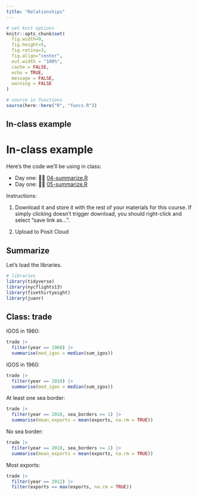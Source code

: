 ```yaml
---
title: "Relationships"
---
```




```r
# set knit options
knitr::opts_chunk$set(
  fig.width=9, 
  fig.height=5, 
  fig.retina=3,
  fig.align="center",
  out.width = "100%",
  cache = FALSE,
  echo = TRUE,
  message = FALSE, 
  warning = FALSE
)

# source in functions
source(here::here("R", "funcs.R"))

```




## In-class example


# In-class example


Here's the code we'll be using in class:

* Day one: 👩‍💻 [04-summarize.R](/files/example-scripts/04-summarize.R)
* Day one: 👩‍💻 [05-summarize.R](/files/example-scripts/05-summarize.R)


Instructions: 

1. Download it and store it with the rest of your materials for this course. If simply clicking doesn't trigger download, you should right-click and select "save link as...". 

2. Upload to Posit Cloud


## Summarize


Let's load the libraries.

```r
# libraries
library(tidyverse)
library(nycflights13)
library(fivethirtyeight)
library(juanr)
```



## Class: trade


IGOS in 1960:

```r
trade |>
  filter(year == 1960) |>
  summarise(med_igos = median(sum_igos))
```

IGOS in 1960:

```r
trade |>
  filter(year == 2010) |>
  summarise(med_igos = median(sum_igos))
```


At least one sea border:


```r
trade |>
  filter(year == 2010, sea_borders >= 1) |>
  summarise(mean_exports = mean(exports, na.rm = TRUE))
```


No sea border:


```r
trade |>
  filter(year == 2010, sea_borders >= 1) |>
  summarise(mean_exports = mean(exports, na.rm = TRUE))
```



Most exports:

```r
trade |>
  filter(year == 2012) |>
  filter(exports == max(exports, na.rm = TRUE))
```



<!-- ## Class: feeling thermometer -->


<!-- Attitudes towards the police, comparing Democrats and Republicans: -->


<!-- ```{r} -->
<!-- therm |>  -->
<!--   filter(party_id %in% c("Democrat", "Republican")) |>  -->
<!--   group_by(party_id) |>  -->
<!--   summarise(ft_police = mean(ft_police, na.rm = TRUE)) -->
<!-- ``` -->


<!-- ## Class: bob_ross -->


<!-- How likely to include a tree? -->

<!-- ```{r} -->
<!-- library(fivethirtyeight) -->

<!-- bob_ross |>  -->
<!--   summarise(tree_pct = mean(tree, na.rm = TRUE)) -->
<!-- ``` -->

<!-- Frequency of clouds over seasons? -->

<!-- ```{r} -->
<!-- clouds_season = bob_ross |>  -->
<!--   group_by(season) |>  -->
<!--   summarise(clouds_pct = mean(clouds, na.rm = TRUE)) -->

<!-- ggplot(clouds_season, aes(x = season, y = clouds_pct)) + geom_line() -->
<!-- ``` -->


<!-- If there is a mountain in a Bob Ross painting, how likely is it that mountain is snowy (snowy_mountain)? -->

<!-- ```{r} -->
<!-- bob_ross |>  -->
<!--   filter(mountain == 1) |>  -->
<!--   summarise(snowy_pct = mean(snowy_mountain, na.rm = TRUE)) -->
<!-- ``` -->


<!-- ## class: flying etiquette -->


<!-- In a row of three seats, who should get to use the middle arm rest (two_arm_rests)? Make a barplot of the percent of respondents who gave each answer. -->


<!-- ```{r} -->
<!-- arms = flying |>  -->
<!--   group_by(two_arm_rests) |>  -->
<!--   tally() |>  -->
<!--   mutate(percent = n / sum(n) * 100) -->

<!-- ggplot(arms, aes(y = two_arm_rests, x = percent)) + geom_col() -->
<!-- ``` -->


<!-- In general, is it rude to knowingly bring unruly children on a plane? Make a barplot of the percent who gave each answer, but separated by whether the respondent has a kid or not. -->


<!-- ```{r} -->
<!-- child = flying |>  -->
<!--   group_by(unruly_child, children_under_18) |>  -->
<!--   tally() |>  -->
<!--   mutate(percent = n / sum(n) * 100) -->

<!-- ggplot(child, aes(y = unruly_child, x = percent, -->
<!--                   fill = children_under_18)) + geom_col() -->
<!-- ``` -->



<!-- ## NYC Flights examples -->


<!-- Say we wanted to know how late in departure is the *average* flight in our dataset and what's the latest a flight has ever been? -->

<!-- ```{r} -->
<!-- ## on average, how late are flights in departing? -->
<!-- flights %>% -->
<!--   summarise(avg_late = mean(dep_delay, na.rm = TRUE), -->
<!--             most_late = max(dep_delay, na.rm = TRUE)) -->
<!-- ``` -->


<!-- Not the `na.rm = TRUE` above and what happens if you remove it. The problem is there are missing values (`NA`) in our data, and R can't take the average of a bunch of numbers where some are missing. `na.rm = TRUE` tells R to ignore those missing numbers and use only the complete observations. -->


<!-- ## Summarize + group_by() -->


<!-- Say we wanted to know how average departure delays vary across airlines. Conceptually, this means taking the average of departure delays for each airline in the dataset separately. We can do this by combining `group_by()` and `summarise()`. -->


<!-- ```{r} -->
<!-- # what if we wanted to know these statistics -->
<!-- ## for each month in our dataset? -->
<!-- carrier_late = flights %>% -->
<!--   group_by(carrier) %>% -->
<!--   summarise(avg_late = mean(dep_delay, na.rm = TRUE), -->
<!--             most_late = max(dep_delay, na.rm = TRUE)) -->


<!-- # make a plot -->
<!-- ggplot(carrier_late, aes(y = reorder(carrier, avg_late), x = avg_late)) + -->
<!--   geom_col() -->
<!-- ``` -->



<!-- ## The Bob Ross example -->

<!-- Happy tree? -->

<!-- ```{r} -->
<!-- bob_ross %>% -->
<!--   summarise(prop_tree = mean(tree, na.rm = TRUE)) -->
<!-- ``` -->


<!-- Clouds over time? -->

<!-- ```{r} -->
<!-- bob_clouds = bob_ross %>% -->
<!--   group_by(season) %>% -->
<!--   summarise(prop_clouds = mean(clouds, na.rm = TRUE)) -->

<!-- ggplot(bob_clouds, aes(x = season, y = prop_clouds)) + geom_line() -->
<!-- ``` -->


<!-- snowy mountain? -->

<!-- ```{r} -->
<!-- bob_ross %>% -->
<!--   filter(mountain == 1) %>% -->
<!--   summarise(snowiness = mean(snowy_mountain, na.rm = TRUE)) -->


<!-- bob_ross %>% -->
<!--   group_by(mountain) %>% -->
<!--   summarise(snowiness = mean(snowy_mountain, na.rm = TRUE)) -->

<!-- ``` -->

<!-- Steve ross? -->

<!-- ```{r} -->
<!-- bob_ross %>% -->
<!--   group_by(steve_ross) %>% -->
<!--   summarise(lake_chance = mean(lake, na.rm = TRUE)) -->
<!-- ``` -->



<!-- ## The flying etiquette example -->

<!-- Middle arm rest? -->

<!-- ```{r} -->
<!-- middle_arm_rests = flying %>% -->
<!--   group_by(two_arm_rests) %>% -->
<!--   tally() %>% -->
<!--   mutate(percent = n/sum(n)) -->

<!-- ggplot(middle_arm_rests, aes(x = percent, y = two_arm_rests)) + -->
<!--   geom_col() -->
<!-- ``` -->


<!-- Unruly children? -->

<!-- ```{r} -->
<!-- nasty_kids = flying %>% -->
<!--   group_by(children_under_18, unruly_child) %>% -->
<!--   tally() %>% -->
<!--   mutate(p_unruly = n/sum(n)) -->

<!-- ggplot(nasty_kids, aes(x = unruly_child, y = p_unruly, fill = children_under_18)) + geom_col(position = "dodge") -->
<!-- ``` -->

